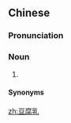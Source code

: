 ==Chinese==
{{zh-forms|type=21}}

===Pronunciation===
{{zh-pron
|m=dòufurǔ
|c=dau6 fu6 jyu5
|h=pfs=theu-fu-yî;gd=têu4 fu4 yi1
|cat=n
}}

===Noun===
{{zh-noun}}

# {{w|fermented bean curd}}

====Synonyms====
{{zh-dial|豆腐乳}}

[[zh:豆腐乳]]